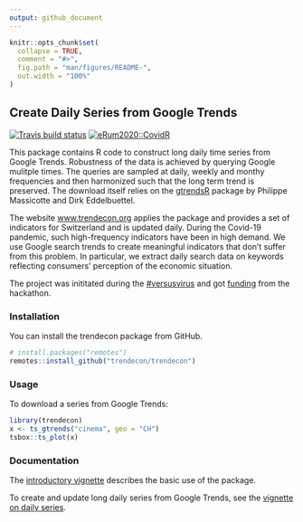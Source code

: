 ```yaml
---
output: github_document
---
```


<!-- README.md is generated from README.Rmd. Please edit that file -->

```r
knitr::opts_chunk$set(
  collapse = TRUE,
  comment = "#>",
  fig.path = "man/figures/README-",
  out.width = "100%"
)
```

## Create Daily Series from Google Trends

<!-- badges: start -->
[![Travis build status](https://travis-ci.com/trendecon/trendecon.svg?branch=master)](https://travis-ci.com/trendecon/trendecon)
[![eRum2020::CovidR](https://badgen.net/https/runkit.io/erum2020-covidr/badge/branches/master/trendecon?cache=300)](https://milano-r.github.io/erum2020-covidr-contest/trendecon.html)
<!-- badges: end -->

This package contains R code to construct long daily time series from Google Trends. Robustness of the data is achieved by querying Google mulitple times. The queries are sampled at daily, weekly and monthy frequencies and then harmonized such that the long term trend is preserved. The download itself relies on the [gtrendsR](https://CRAN.R-project.org/package=gtrendsR) package by Philippe Massicotte and Dirk Eddelbuettel.

The website [www.trendecon.org](https://www.trendecon.org) applies the package and provides a set of indicators for Switzerland and is updated daily. During the Covid-19 pandemic, such high-frequency indicators have been in high demand. We use Google search trends to create meaningful indicators that don't suffer from this problem. In particular, we extract daily search data on keywords reflecting consumers' perception of the economic situation.

The project was inititated during the [#versusvirus](https://www.versusvirus.ch) and got [funding](https://www.versusvirus.ch/funding) from the hackathon.

### Installation

You can install the trendecon package from GitHub.


```r
# install.packages("remotes")
remotes::install_github("trendecon/trendecon")
```

### Usage


To download a series from Google Trends:

```r
library(trendecon)
x <- ts_gtrends("cinema", geo = "CH")
tsbox::ts_plot(x)
```

### Documentation

The [introductory vignette](https://trendecon.github.io/trendecon/articles/intro.html) describes the basic use of the package.

To create and update long daily series from Google Trends, see the [vignette on daily series](https://trendecon.github.io/trendecon/articles/daily-series.html).

